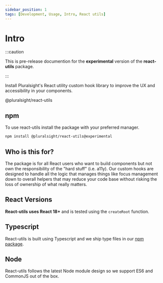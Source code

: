 ```yaml
---
sidebar_position: 1
tags: [Development, Usage, Intro, React utils]
---
```



# Intro

:::caution

This is pre-release documention for the **experimental** version of the **react-utils** package.

:::

<p className="page-subheadline" markdown="1">
  Install Pluralsight's React utility custom hook library to improve the UX and
  accessibility in your components.
</p>

<ViewSourceLink href="https://www.npmjs.com/package/@pluralsight/react-utils">
  @pluralsight/react-utils
</ViewSourceLink>

## npm

To use react-utils install the package with your preferred manager.

```bash npm2yarn
npm install @pluralsight/react-utils@experimental
```

## Who is this for?

The package is for all React users who want to build components but not own the responsibility of the "hard stuff" (i.e. a11y). Our custom hooks are designed to handle all the logic that manages things like focus management down to overall helpers that may reduce your code base without risking the loss of ownership of what really matters.

## React Versions

**React-utils uses React 18+** and is tested using the `createRoot` function.

## Typescript

React-utils is built using Typescript and we ship type files in our [npm package](https://www.npmjs.com/package/@pluralsight/react-utils).

## Node

React-utils follows the latest Node module design so we support ES6 and CommonJS out of the box.
